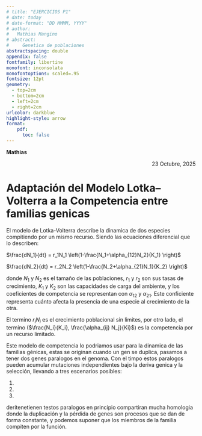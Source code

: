 ```yaml
---
# title: "EJERCICIOS P1"
# date: today
# date-format: "DD MMMM, YYYY"
# author: 
#   Mathias Mangino
# abstract:
#     Genetica de poblaciones
abstractspacing: double
appendix: false
fontfamily: libertine
monofont: inconsolata
monofontoptions: scaled=.95
fontsize: 12pt
geometry: 
  - top=2cm
  - bottom=2cm
  - left=2cm
  - right=2cm
urlcolor: darkblue
highlight-style: arrow
format: 
    pdf:
      toc: false
---
```


<div style="text-align: left;">
**Mathias**
</div>
<div style="text-align: right;">
23 Octubre, 2025
</div>

# Adaptación del Modelo Lotka–Volterra a la Competencia entre familias genicas

El modelo de Lotka-Volterra describe la dinamica de dos especies compitiendo por un mismo recurso. Siendo las ecuaciones diferencial que lo describen:

$\frac{dN_1}{dt} = r_1N_1 \left(1-\frac{N_1+\alpha_{12}N_2}{K_1} \right)$

$\frac{dN_2}{dt} = r_2N_2 \left(1-\frac{N_2+\alpha_{21}N_1}{K_2} \right)$

donde $N_1$ y $N_2$ es el tamaño de las poblaciones, $r_1$ y $r_2$ son sus tasas de crecimiento, $K_1$ y $K_2$ son las capacidades de carga del ambiente, y los coeficientes de competencia se representan con $\alpha_{12}$ y $\alpha_{21}$. Este conficiente representa cuánto afecta la presencia de una especie al crecimiento de la otra.

El termino $r_i N_i$ es el crecimiento poblacional sin limites, por otro lado, el termino ($\frac{N_i}{K_i}, \frac{\alpha_{ij} N_j}{Ki}$) es la competencia por un recurso limitado.

Este modelo de competencia lo podriamos usar para la dinamica de las familias génicas, estas se originan cuando un gen se duplica, pasamos a tener dos genes paralogos en el genoma. Con el timpo estos paralogos pueden acumular mutaciones independientes bajo la deriva genica y la selección, llevando a tres escenarios posibles:

1.
2.
3.

deritenetienen testos paralogos en principio compartiran mucha homologia donde la duplicación y la pérdida de genes son procesos que se dan de forma constante, y podemos suponer que los miembros de la familia compiten por la función.